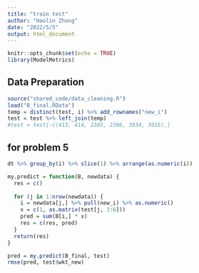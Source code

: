 ```yaml
---
title: "train test"
author: "Haolin Zhong"
date: "2022/5/5"
output: html_document
---
```


```r
knitr::opts_chunk$set(echo = TRUE)
library(ModelMetrics)
```

## Data Preparation

```r
source("shared_code/data_cleaning.R")
load("B_final.RData")
temp = distinct(test, i) %>% add_rownames("new_i")
test = test %>% left_join(temp)
#test = test[-c(413, 414, 2305, 2306, 3934, 3935),]
```
## for problem 5

```r
dt %>% group_by(i) %>% slice(1) %>% arrange(as.numeric(i))
```

```r
my.predict = function(B, newdata) {
  res = c()
  
  for (j in 1:nrow(newdata)) {
    i = newdata[j,] %>% pull(new_i) %>% as.numeric()
    x = c(1, as.matrix(test[j, 3:6]))
    pred = sum(B[i,] * x)
    res = c(res, pred)
  }
  return(res)
}
```


```r
pred = my.predict(B_final, test)
rmse(pred, test$wkt_new)
```




